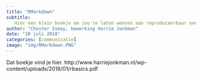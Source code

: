 ```yaml
---
title: "RMarkdown"
subtitle: 
   Hier een klein boekje om jou te laten wennen aan reproduceerbaar onderzoek. Het introduceert het programma R, de RStudio-schil en de programmeertaal RMarkdown.
author: "Chester Ismay, bewerking Harrie Jonkman"
date: "28 juli 2018"
categories: [communicatie]
image: "img/RMarkdown.PNG"
---
```


Dat boekje vind je hier.
http://www.harriejonkman.nl/wp-content/uploads/2018/01/rbasics.pdf

